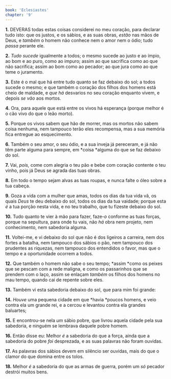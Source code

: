 ```yaml
---
book: 'Eclesiastes'
chapter: '9'
---
```


**1.** DEVERAS todas estas coisas considerei no meu coração, para declarar tudo isto: que os justos, e os sábios, e as suas obras, *estão* nas mãos de Deus, e *também* o homem não conhece nem o amor nem o ódio; tudo *passa* perante ele.

**2.** *Tudo sucede* igualmente a todos; o mesmo sucede ao justo e ao ímpio, ao bom e ao puro, como ao impuro; assim ao que sacrifica como ao que não sacrifica; assim ao bom como ao pecador; ao que jura como ao que teme o juramento.

**3.** Este é o mal que há entre tudo quanto se faz debaixo do sol; a todos sucede o mesmo; e que também o coração dos filhos dos homens está cheio de maldade, e *que há* desvarios no seu coração enquanto vivem, e depois *se vão* aos mortos.

**4.** Ora, para aquele que está entre os vivos há esperança (porque melhor é o cão vivo do que o leão morto).

**5.** Porque os vivos sabem que hão de morrer, mas os mortos não sabem coisa nenhuma, nem tampouco terão eles recompensa, mas a sua memória fica entregue ao esquecimento.

**6.** Também o seu amor, o seu ódio, e a sua inveja já pereceram, e já não têm parte alguma para sempre, em *coisa *alguma do que se faz debaixo do sol.

**7.** Vai, *pois,* come com alegria o teu pão e bebe com coração contente o teu vinho, pois já Deus se agrada das tuas obras.

**8.** Em todo o tempo sejam alvas as tuas roupas, e nunca falte o óleo sobre a tua cabeça.

**9.** Goza a vida com a mulher que amas, todos os dias da tua vida vã, os quais *Deus* te deu debaixo do sol, todos os dias da tua vaidade; porque esta *é* a tua porção nesta vida, e no teu trabalho, que tu fizeste debaixo do sol.

**10.** Tudo quanto te vier à mão para fazer, faze-*o* conforme as tuas forças, porque na sepultura, para onde tu vais, não *há* obra nem projeto, nem conhecimento, nem sabedoria alguma.

**11.** Voltei-me, e vi debaixo do sol que não é dos ligeiros a carreira, nem dos fortes a batalha, nem tampouco dos sábios o pão, nem tampouco dos prudentes as riquezas, nem tampouco dos entendidos o favor, mas que o tempo e a oportunidade ocorrem a todos.

**12.** Que também o homem não sabe o seu tempo; *assim *como os peixes que se pescam com a rede maligna, e como os passarinhos que se prendem com o laço, assim se enlaçam *também* os filhos dos homens no mau tempo, quando cai de repente sobre eles.

**13.** Também vi esta sabedoria debaixo do sol, que para mim foi grande:

**14.** *Houve* uma pequena cidade em que *havia *poucos homens, e veio contra ela um grande rei, e a cercou e levantou contra ela grandes baluartes;

**15.** E encontrou-se nela *um* sábio pobre, que livrou aquela cidade pela sua sabedoria, e ninguém se lembrava daquele pobre homem.

**16.** Então disse eu: Melhor *é* a sabedoria do que a força, ainda que a sabedoria do pobre *foi* desprezada, e as suas palavras não foram ouvidas.

**17.** As palavras dos sábios devem em silêncio ser ouvidas, mais do que o clamor do que domina entre os tolos.

**18.** Melhor *é* a sabedoria do que as armas de guerra, porém um *só* pecador destrói muitos bens.